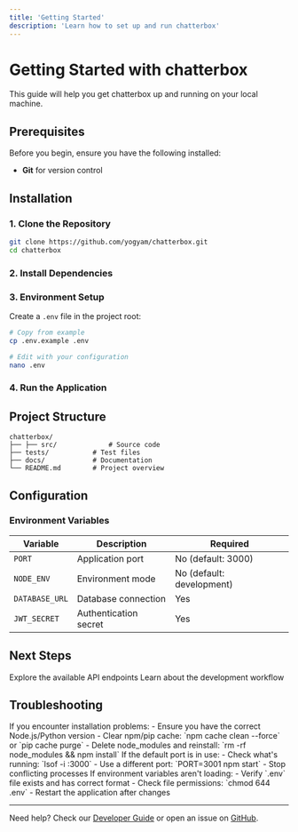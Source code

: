 ```yaml
---
title: 'Getting Started'
description: 'Learn how to set up and run chatterbox'
---
```


# Getting Started with chatterbox

This guide will help you get chatterbox up and running on your local machine.

## Prerequisites

Before you begin, ensure you have the following installed:



- **Git** for version control

## Installation

### 1. Clone the Repository

```bash
git clone https://github.com/yogyam/chatterbox.git
cd chatterbox
```

### 2. Install Dependencies





### 3. Environment Setup

Create a `.env` file in the project root:

```bash
# Copy from example
cp .env.example .env

# Edit with your configuration
nano .env
```

### 4. Run the Application







## Project Structure

```
chatterbox/
├── ├── src/             # Source code
├── tests/           # Test files
├── docs/            # Documentation
└── README.md        # Project overview
```

## Configuration

### Environment Variables


| Variable | Description | Required |
|----------|-------------|----------|
| `PORT` | Application port | No (default: 3000) |
| `NODE_ENV` | Environment mode | No (default: development) |
| `DATABASE_URL` | Database connection | Yes |
| `JWT_SECRET` | Authentication secret | Yes |


## Next Steps

<CardGroup cols={2}>
  <Card
    title="API Documentation"
    icon="code"
    href="/api/overview"
  >
    Explore the available API endpoints
  </Card>
  <Card
    title="Developer Guide"
    icon="wrench"
    href="/guides/developer"
  >
    Learn about the development workflow
  </Card>
</CardGroup>

## Troubleshooting

<AccordionGroup>
  <Accordion title="Installation Issues">
    If you encounter installation problems:
    - Ensure you have the correct Node.js/Python version
    - Clear npm/pip cache: `npm cache clean --force` or `pip cache purge`
    - Delete node_modules and reinstall: `rm -rf node_modules && npm install`
  </Accordion>

  <Accordion title="Port Conflicts">
    If the default port is in use:
    - Check what's running: `lsof -i :3000`
    - Use a different port: `PORT=3001 npm start`
    - Stop conflicting processes
  </Accordion>

  <Accordion title="Environment Issues">
    If environment variables aren't loading:
    - Verify `.env` file exists and has correct format
    - Check file permissions: `chmod 644 .env`
    - Restart the application after changes
  </Accordion>
</AccordionGroup>

---

Need help? Check our [Developer Guide](/guides/developer) or open an issue on [GitHub](https://github.com/yogyam/chatterbox/issues).
